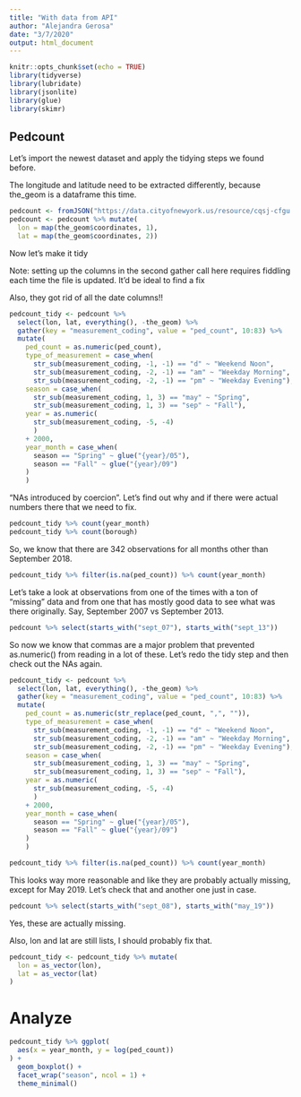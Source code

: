 ```yaml
---
title: "With data from API"
author: "Alejandra Gerosa"
date: "3/7/2020"
output: html_document
---
```


```r
knitr::opts_chunk$set(echo = TRUE)
library(tidyverse)
library(lubridate)
library(jsonlite)
library(glue)
library(skimr)

```

## Pedcount

Let's import the newest dataset and apply the tidying steps we found before.

The longitude and latitude need to be extracted differently, because the_geom is a dataframe this time.

```r
pedcount <- fromJSON("https://data.cityofnewyork.us/resource/cqsj-cfgu.json")
pedcount <- pedcount %>% mutate(
  lon = map(the_geom$coordinates, 1),
  lat = map(the_geom$coordinates, 2))


```

Now let's make it tidy

Note: setting up the columns in the second gather call here requires fiddling each time the file is updated. It'd be ideal to find a fix

Also, they got rid of all the date columns!!

```r

pedcount_tidy <- pedcount %>%
  select(lon, lat, everything(), -the_geom) %>%
  gather(key = "measurement_coding", value = "ped_count", 10:83) %>% 
  mutate(
    ped_count = as.numeric(ped_count),
    type_of_measurement = case_when(
      str_sub(measurement_coding, -1, -1) == "d" ~ "Weekend Noon",
      str_sub(measurement_coding, -2, -1) == "am" ~ "Weekday Morning",
      str_sub(measurement_coding, -2, -1) == "pm" ~ "Weekday Evening"),
    season = case_when(
      str_sub(measurement_coding, 1, 3) == "may" ~ "Spring",
      str_sub(measurement_coding, 1, 3) == "sep" ~ "Fall"),
    year = as.numeric(
      str_sub(measurement_coding, -5, -4)
      )
    + 2000,
    year_month = case_when(
      season == "Spring" ~ glue("{year}/05"),
      season == "Fall" ~ glue("{year}/09")
    )
    )

```

"NAs introduced by coercion". Let's find out why and if there were actual numbers there that we need to fix.

```r
pedcount_tidy %>% count(year_month)
pedcount_tidy %>% count(borough)

```
So, we know that there are 342 observations for all months other than September 2018.

```r
pedcount_tidy %>% filter(is.na(ped_count)) %>% count(year_month)

```

Let's take a look at observations from one of the times with a ton of "missing" data and from one that has mostly good data to see what was there originally. Say, September 2007 vs September 2013.

```r
pedcount %>% select(starts_with("sept_07"), starts_with("sept_13"))

```
So now we know that commas are a major problem that prevented as.numeric() from reading in a lot of these. Let's redo the tidy step and then check out the NAs again.

```r
pedcount_tidy <- pedcount %>%
  select(lon, lat, everything(), -the_geom) %>%
  gather(key = "measurement_coding", value = "ped_count", 10:83) %>% 
  mutate(
    ped_count = as.numeric(str_replace(ped_count, ",", "")),
    type_of_measurement = case_when(
      str_sub(measurement_coding, -1, -1) == "d" ~ "Weekend Noon",
      str_sub(measurement_coding, -2, -1) == "am" ~ "Weekday Morning",
      str_sub(measurement_coding, -2, -1) == "pm" ~ "Weekday Evening"),
    season = case_when(
      str_sub(measurement_coding, 1, 3) == "may" ~ "Spring",
      str_sub(measurement_coding, 1, 3) == "sep" ~ "Fall"),
    year = as.numeric(
      str_sub(measurement_coding, -5, -4)
      )
    + 2000,
    year_month = case_when(
      season == "Spring" ~ glue("{year}/05"),
      season == "Fall" ~ glue("{year}/09")
    )
    )

pedcount_tidy %>% filter(is.na(ped_count)) %>% count(year_month)

```
This looks way more reasonable and like they are probably actually missing, except for May 2019. Let's check that and another one just in case.

```r
pedcount %>% select(starts_with("sept_08"), starts_with("may_19"))

```
Yes, these are actually missing.

 Also, lon and lat are still lists, I should probably fix that.

```r

pedcount_tidy <- pedcount_tidy %>% mutate(
  lon = as_vector(lon),
  lat = as_vector(lat)
)

```


# Analyze

```r

pedcount_tidy %>% ggplot(
  aes(x = year_month, y = log(ped_count))
) +
  geom_boxplot() +
  facet_wrap("season", ncol = 1) +
  theme_minimal()

```
